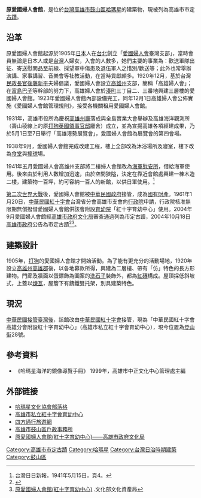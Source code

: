 {{tw monument
|name=原愛國婦人會館
|formername=[[愛國婦人會|愛國婦人會]][[高雄州|高雄州]]支部
|image=紅十字會育幼中心(愛國婦人會館).jpg
|imagename=愛國婦人會館（今高雄市私立紅十字會育幼中心）
{{Infobox mapframe|tyep=shape|zoom=15|frame-width=280}}
{{Infobox mapframe|tyep=shape|zoom=15|frame-width=280}}
|othername=
|formalname=高雄市私立紅十字會育幼中心
|level=市定古蹟
|class=
|time={{flagicon|Empire of Japan}} 日本大正10年（1921年）
|location={{TWN}}[[高雄市|高雄市]][[鼓山區|鼓山區]][[登山街|登山街]]28號
|open=
|cost=
|website=
}}
'''原愛國婦人會館'''，是位於[[台灣|台灣]][[高雄市|高雄市]][[鼓山區|鼓山區]][[哈瑪星|哈瑪星]]的建築物，現被列為高雄市市定[[古蹟|古蹟]]。
==沿革==
原愛國婦人會館起源於1905年[[日本|日本]]人在[[台北|台北]]創立「[[愛國婦人會|愛國婦人會]]臺灣支部」，當時會員無論是日本人或是[[台灣|台灣]]人婦女，入會的人數多，她們主要的事業為：歡送軍隊出征、寄送慰問品至前線、採望軍中傷患及退伍軍人之惜別/歡送等；此外也常舉辦演講、家事講習、音樂會等社教活動，在當時貢獻頗多。1920年12月，基於台灣[[民政長官|民政長官]][[後藤新平|後藤新平]]夫婦倡議，愛國婦人會設立[[高雄州|高雄州]]支部，簡稱「高雄婦人會」；在[[富島巴子|富島巴子]]等幹部的努力下，高雄婦人會於[[湊町|湊町]]三丁目二、三番地興建三層樓的愛國婦人會館。1923年愛國婦人會館內部設備完工，同年12月1日高雄婦人會公佈實施《愛國婦人會館管理規則》，接受各機關租用愛國婦人會館。

1931年，高雄市役所為慶祝[[高雄州廳廳舍|高雄州廳]]落成與全島實業大會舉辦及高雄海洋觀測所（壽山稜線上的原[[打狗英國領事館文化園區|打狗英國領事官邸]]廳舍）成立，並為宣揚高雄各項經建成果，乃於5月1日至7日舉行「高雄港勢展覽會」，愛國婦人會館為展覽會的第四會場。

1938年9月，愛國婦人會館完成改建工程，樓上全部改為沐浴場所及寢室，樓下改為[[食堂|食堂]]與[[撞球|撞球]]場。

1941年五月愛國婦人會高雄州支部將二樓婦人會館改為[[海軍慰安所|海軍慰安所]]，借給海軍使用。後來由於利用人數增加迅速，由於空間狹隘，決定在靠近會館處興建一棟木造二樓，建築物一百坪，約可容納一百人的新館，以供日軍使用。<ref>台灣日日新報，1941年5月15日，頁4。</ref>

[[第二次世界大戰|第二次世界大戰]]後，愛國婦人會館被[[中華民國政府|中華民國政府]]接管，成為[[國有財產|國有財產]]。1961年1月20日，[[中華民國紅十字會|中華民國紅十字會]]台灣省分會高雄市支會向[[行政院|行政院]]申請，行政院核准無限期無償撥借愛國婦人會館供該會附設[[育幼院|育幼院]]「紅十字育幼中心」使用。2004年9月愛國婦人會館經[[高雄市政府文化局|高雄市政府文化局]]審查通過列為市定古蹟，2004年10月18日[[高雄市政府|高雄市政府]]公告為市定古蹟<ref>{{Cite web |url=http://www.khhredcross.org.tw/Index.asp?ID=3&ID2=1 |title=高雄市私立紅十字會育幼中心－古蹟院舍簡史 |access-date=2014-10-05 |archive-date=2020-05-01 |archive-url=https://web.archive.org/web/20200501173215/http://www.khhredcross.org.tw/Index.asp?ID=3&ID2=1 |dead-url=yes }}</ref><ref>[https://nchdb.boch.gov.tw/assets/advanceSearch/monument/20121022000001 原愛國婦人會館(紅十字育幼中心)] {{Wayback|url=https://nchdb.boch.gov.tw/assets/advanceSearch/monument/20121022000001 |date=20201128171939 }}.文化部文化資產局</ref>。

==建築設計==
1905年，[[打狗|打狗]]的愛國婦人會館才開始活動。為了能有更充分的活動場地，1920年設立[[高雄州|高雄州]][[高雄郡|高雄郡]]後，以各地募款所得，興建為二層樓、帶有「仿{{Translink|en|Adam style|4=亞當式樣}}」特色的長方形建物。門廊及牆面以蛋鏢飾為圖案的[[洗石子|洗石子]]裝飾外，都為[[紅磚|紅磚]]構成。屋頂採低斜坡式，上蓋以[[煉瓦|煉瓦]]，屋簷下有鑄鐵雙托架，別具建築特色。

==現況==
[[臺灣戰後時期|中華民國接管臺灣後]]，該館改由[[中華民國紅十字會|中華民國紅十字會]]接管，現為「中華民國紅十字會高雄分會附設紅十字育幼中心」（高雄市私立紅十字會育幼中心），現今位置為[[登山街|登山街]]28號。

==參考資料==
*《哈瑪星海洋的鏡像導覽手冊》 1999年，高雄市中正文化中心管理處主編 
{{reflist}}

==外部链接==
*[http://hamasen.pixnet.net/blog 哈瑪星文化協會部落格]{{Wayback|url=http://hamasen.pixnet.net/blog |date=20140328141541 }}
*[http://www.khhredcross.org.tw/ 高雄市私立紅十字會育幼中心] {{Wayback|url=http://www.khhredcross.org.tw/ |date=20191231223553 }}
*[https://www.easytravel.com.tw/ 四方通行旅遊網] {{Wayback|url=https://www.easytravel.com.tw/ |date=20201204140423 }}
*[https://gushan-house.kcg.gov.tw/ 高雄市鼓山區戶政事務所] {{Wayback|url=https://gushan-house.kcg.gov.tw/ |date=20200927062935 }}
*[https://web.archive.org/web/20180727161850/http://heritage.khcc.gov.tw/Heritage.aspx?KeyID=49001c0e-2ea3-4162-b8ca-0edcc855c70e 原愛國婦人會館(紅十字育幼中心)——高雄市政府文化局]

{{高雄市文化資產}}
[[Category:高雄市市定古蹟|Category:高雄市市定古蹟]]
[[Category:哈瑪星|Category:哈瑪星]]
[[Category:台灣日治時期建築|Category:台灣日治時期建築]]
[[Category:鼓山區|Category:鼓山區]]